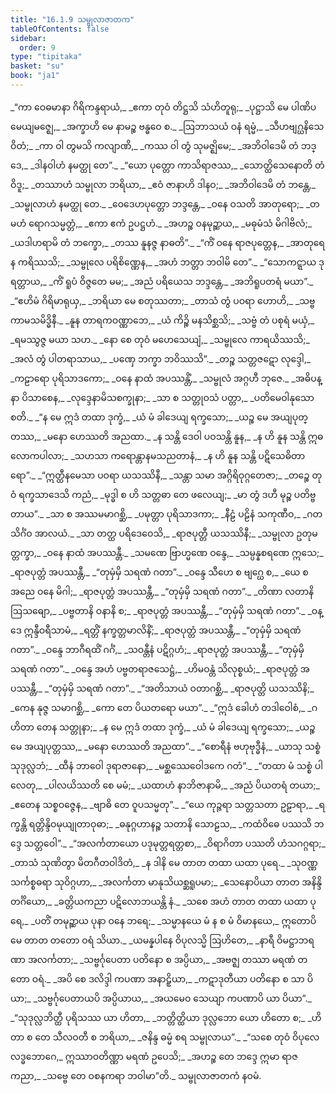 ```yaml
---
title: "16.1.9 သမ္ဗုလာဇာတက"
tableOfContents: false
sidebar:
  order: 9
type: "tipitaka"
basket: "su"
book: "ja1"
---
```



<DynamicBreadcrumb />

<Division number="297" book="ja1" e="ch" v="22" p="393">

<Paragraph number="3560" type="verses" book="ja1">
_“ကာ ဝေဓမာနာ ဂိရိကန္ဒရာယံ,_  
_ဧကာ တုဝံ တိဋ္ဌသိ သံဟိတူရု;_  
_ပုဋ္ဌာသိ မေ ပါဏိပမေယျမဇ္ဈေ,_  
_အက္ခာဟိ မေ နာမဉ္စ ဗန္ဓဝေ စ._  

</Paragraph>

</Division>
<Division number="298" book="ja1" e="ch" v="22" p="393">

<Paragraph number="3561" type="verses" book="ja1">
_ဩဘာသယံ ဝနံ ရမ္မံ,_  
_သီဟဗျဂ္ဃနိသေဝိတံ;_  
_ကာ ဝါ တွမသိ ကလျာဏိ,_  
_ကဿ ဝါ တွံ သုမဇ္ဈိမေ;_  
_အဘိဝါဒေမိ တံ ဘဒ္ဒေ,_  
_ဒါနဝါဟံ နမတ္ထု တေ”._  

</Paragraph>

</Division>
<Division number="299" book="ja1" e="ch" v="22" p="393">

<Paragraph number="3562" type="verses" book="ja1">
_“ယော ပုတ္တော ကာသိရာဇဿ,_  
_သောတ္ထိသေနောတိ တံ ဝိဒူ;_  
_တဿာဟံ သမ္ဗုလာ ဘရိယာ,_  
_ဧဝံ ဇာနာဟိ ဒါနဝ;_  
_အဘိဝါဒေမိ တံ ဘန္တေ,_  
_သမ္ဗုလာဟံ နမတ္ထု တေ._  

</Paragraph>

</Division>
<Division number="300" book="ja1" e="ch" v="22" p="393">

<Paragraph number="3563" type="verses" book="ja1">
_ဝေဒေဟပုတ္တော ဘဒ္ဒန္တေ,_  
_ဝနေ ဝသတိ အာတုရော;_  
_တမဟံ ရောဂသမ္မတ္တံ,_  
_ဧကာ ဧကံ ဥပဋ္ဌဟံ._  

</Paragraph>

</Division>
<Division number="301" book="ja1" e="ch" v="22" p="393">

<Paragraph number="3564" type="verses" book="ja1">
_အဟဉ္စ ဝနမုဉ္ဆာယ,_  
_မဓုမံသံ မိဂါဗိလံ;_  
_ယဒါဟရာမိ တံ ဘက္ခော,_  
_တဿ နူနဇ္ဇ နာဓတိ”._  

</Paragraph>

</Division>
<Division number="302" book="ja1" e="ch" v="22" p="393">

<Paragraph number="3565" type="verses" book="ja1">
_“ကိံ ဝနေ ရာဇပုတ္တေန,_  
_အာတုရေန ကရိဿသိ;_  
_သမ္ဗုလေ ပရိစိဏ္ဏေန,_  
_အဟံ ဘတ္တာ ဘဝါမိ တေ”._  

</Paragraph>

</Division>
<Division number="303" book="ja1" e="ch" v="22" p="393">

<Paragraph number="3566" type="verses" book="ja1">
_“သောကဋ္ဋာယ ဒုရတ္တာယ,_  
_ကိံ ရူပံ ဝိဇ္ဇတေ မမ;_  
_အညံ ပရိယေသ ဘဒ္ဒန္တေ,_  
_အဘိရူပတရံ မယာ”._  

</Paragraph>

</Division>
<Division number="304" book="ja1" e="ch" v="22" p="393">

<Paragraph number="3567" type="verses" book="ja1">
_“ဧဟိမံ ဂိရိမာရုယှ,_  
_ဘရိယာ မေ စတုဿတာ;_  
_တာသံ တွံ ပဝရာ ဟောဟိ,_  
_သဗ္ဗကာမသမိဒ္ဓိနီ._  

</Paragraph>

</Division>
<Division number="305" book="ja1" e="ch" v="22" p="393">

<Paragraph number="3568" type="verses" book="ja1">
_နူန တာရကဝဏ္ဏာဘေ,_  
_ယံ ကိဉ္စိ မနသိစ္ဆသိ;_  
_သဗ္ဗံ တံ ပစုရံ မယှံ,_  
_ရမဿွဇ္ဇ မယာ သဟ._  

</Paragraph>

</Division>
<Division number="306" book="ja1" e="ch" v="22" p="393">

<Paragraph number="3569" type="verses" book="ja1">
_နော စေ တုဝံ မဟေသေယျံ,_  
_သမ္ဗုလေ ကာရယိဿသိ;_  
_အလံ တွံ ပါတရာသာယ,_  
_ပဏှေ ဘက္ခာ ဘဝိဿသိ”._  

</Paragraph>

</Division>
<Division number="307" book="ja1" e="ch" v="22" p="394">

<Paragraph number="3570" type="verses" book="ja1">
_တဉ္စ သတ္တဇဋော လုဒ္ဒေါ,_  
_ကဠာရော ပုရိသာဒကော;_  
_ဝနေ နာထံ အပဿန္တိံ,_  
_သမ္ဗုလံ အဂ္ဂဟီ ဘုဇေ._  

</Paragraph>

</Division>
<Division number="308" book="ja1" e="ch" v="22" p="394">

<Paragraph number="3571" type="verses" book="ja1">
_အဓိပန္နာ ပိသာစေန,_  
_လုဒ္ဒေနာမိသစက္ခုနာ;_  
_သာ စ သတ္တုဝသံ ပတ္တာ,_  
_ပတိမေဝါနုသောစတိ._  

</Paragraph>

</Division>
<Division number="309" book="ja1" e="ch" v="22" p="394">

<Paragraph number="3572" type="verses" book="ja1">
_“န မေ ဣဒံ တထာ ဒုက္ခံ,_  
_ယံ မံ ခါဒေယျ ရက္ခသော;_  
_ယဉ္စ မေ အယျပုတ္တဿ,_  
_မနော ဟေဿတိ အညထာ._  

</Paragraph>

</Division>
<Division number="310" book="ja1" e="ch" v="22" p="394">

<Paragraph number="3573" type="verses" book="ja1">
_န သန္တိ ဒေဝါ ပဝသန္တိ နူန,_  
_န ဟိ နူန သန္တိ ဣဓ လောကပါလာ;_  
_သဟသာ ကရောန္တာနမသညတာနံ,_  
_န ဟိ နူန သန္တိ ပဋိသေဓိတာရော”._  

</Paragraph>

</Division>
<Division number="311" book="ja1" e="ch" v="22" p="394">

<Paragraph number="3574" type="verses" book="ja1">
_“ဣတ္ထီနမေသာ ပဝရာ ယသဿိနီ,_  
_သန္တာ သမာ အဂ္ဂိရိဝုဂ္ဂတေဇာ;_  
_တဉ္စေ တုဝံ ရက္ခသာဒေသိ ကညံ,_  
_မုဒ္ဓါ စ ဟိ သတ္တဓာ တေ ဖလေယျ;_  
_မာ တွံ ဒဟီ မုဉ္စ ပတိဗ္ဗတာယ”._  

</Paragraph>

</Division>
<Division number="312" book="ja1" e="ch" v="22" p="394">

<Paragraph number="3575" type="verses" book="ja1">
_သာ စ အဿမမာဂစ္ဆိ,_  
_ပမုတ္တာ ပုရိသာဒကာ;_  
_နီဠံ ပဠိနံ သကုဏီဝ,_  
_ဂတသိင်္ဂံဝ အာလယံ._  

</Paragraph>

</Division>
<Division number="313" book="ja1" e="ch" v="22" p="394">

<Paragraph number="3576" type="verses" book="ja1">
_သာ တတ္ထ ပရိဒေဝေသိ,_  
_ရာဇပုတ္တီ ယသဿိနီ;_  
_သမ္ဗုလာ ဥတုမတ္တက္ခာ,_  
_ဝနေ နာထံ အပဿန္တီ._  

</Paragraph>

</Division>
<Division number="314" book="ja1" e="ch" v="22" p="394">

<Paragraph number="3577" type="verses" book="ja1">
_သမဏေ ဗြာဟ္မဏေ ဝန္ဒေ,_  
_သမ္ပန္နစရဏေ ဣသေ;_  
_ရာဇပုတ္တံ အပဿန္တီ,_  
_“တုမှံမှိ သရဏံ ဂတာ”._  

</Paragraph>

</Division>
<Division number="315" book="ja1" e="ch" v="22" p="394">

<Paragraph number="3578" type="verses" book="ja1">
_ဝန္ဒေ သီဟေ စ ဗျဂ္ဃေ စ,_  
_ယေ စ အညေ ဝနေ မိဂါ;_  
_ရာဇပုတ္တံ အပဿန္တီ,_  
_“တုမှံမှိ သရဏံ ဂတာ”._  

</Paragraph>

</Division>
<Division number="316" book="ja1" e="ch" v="22" p="394">

<Paragraph number="3579" type="verses" book="ja1">
_တိဏာ လတာနိ ဩသဓျော,_  
_ပဗ္ဗတာနိ ဝနာနိ စ;_  
_ရာဇပုတ္တံ အပဿန္တီ,_  
_“တုမှံမှိ သရဏံ ဂတာ”._  

</Paragraph>

</Division>
<Division number="317" book="ja1" e="ch" v="22" p="395">

<Paragraph number="3580" type="verses" book="ja1">
_ဝန္ဒေ ဣန္ဒီဝရီသာမံ,_  
_ရတ္တိံ နက္ခတ္တမာလိနိံ;_  
_ရာဇပုတ္တံ အပဿန္တီ,_  
_“တုမှံမှိ သရဏံ ဂတာ”._  

</Paragraph>

</Division>
<Division number="318" book="ja1" e="ch" v="22" p="395">

<Paragraph number="3581" type="verses" book="ja1">
_ဝန္ဒေ ဘာဂီရထိံ ဂင်္ဂံ,_  
_သဝန္တီနံ ပဋိဂ္ဂဟံ;_  
_ရာဇပုတ္တံ အပဿန္တီ,_  
_“တုမှံမှိ သရဏံ ဂတာ”._  

</Paragraph>

</Division>
<Division number="319" book="ja1" e="ch" v="22" p="395">

<Paragraph number="3582" type="verses" book="ja1">
_ဝန္ဒေ အဟံ ပဗ္ဗတရာဇသေဋ္ဌံ,_  
_ဟိမဝန္တံ သိလုစ္စယံ;_  
_ရာဇပုတ္တံ အပဿန္တီ,_  
_“တုမှံမှိ သရဏံ ဂတာ”._  

</Paragraph>

</Division>
<Division number="320" book="ja1" e="ch" v="22" p="395">

<Paragraph number="3583" type="verses" book="ja1">
_“အတိသာယံ ဝတာဂစ္ဆိ,_  
_ရာဇပုတ္တိ ယသဿိနိ;_  
_ကေန နုဇ္ဇ သမာဂစ္ဆိ,_  
_ကော တေ ပိယတရော မယာ”._  

</Paragraph>

</Division>
<Division number="321" book="ja1" e="ch" v="22" p="395">

<Paragraph number="3584" type="verses" book="ja1">
_“ဣဒံ ခေါဟံ တဒါဝေါစံ,_  
_ဂဟိတာ တေန သတ္တုနာ;_  
_န မေ ဣဒံ တထာ ဒုက္ခံ,_  
_ယံ မံ ခါဒေယျ ရက္ခသော;_  
_ယဉ္စ မေ အယျပုတ္တဿ,_  
_မနော ဟေဿတိ အညထာ”._  

</Paragraph>

</Division>
<Division number="322" book="ja1" e="ch" v="22" p="395">

<Paragraph number="3585" type="verses" book="ja1">
_“စောရီနံ ဗဟုဗုဒ္ဓီနံ,_  
_ယာသု သစ္စံ သုဒုလ္လဘံ;_  
_ထီနံ ဘာဝေါ ဒုရာဇာနော,_  
_မစ္ဆဿေဝေါဒကေ ဂတံ”._  

</Paragraph>

</Division>
<Division number="323" book="ja1" e="ch" v="22" p="395">

<Paragraph number="3586" type="verses" book="ja1">
_“တထာ မံ သစ္စံ ပါလေတု,_  
_ပါလယိဿတိ စေ မမံ;_  
_ယထာဟံ နာဘိဇာနာမိ,_  
_အညံ ပိယတရံ တယာ;_  
_ဧတေန သစ္စဝဇ္ဇေန,_  
_ဗျာဓိ တေ ဝူပသမ္မတု”._  

</Paragraph>

</Division>
<Division number="324" book="ja1" e="ch" v="22" p="395">

<Paragraph number="3587" type="verses" book="ja1">
_“ယေ ကုဉ္ဇရာ သတ္တသတာ ဥဠာရာ,_  
_ရက္ခန္တိ ရတ္တိန္ဒိဝမုယျုတာဝုဓာ;_  
_ဓနုဂ္ဂဟာနဉ္စ သတာနိ သောဠသ,_  
_ကထံဝိဓေ ပဿသိ ဘဒ္ဒေ သတ္တဝေါ”._  

</Paragraph>

</Division>
<Division number="325" book="ja1" e="ch" v="22" p="395">

<Paragraph number="3588" type="verses" book="ja1">
_“အလင်္ကတာယော ပဒုမုတ္တရတ္တစာ,_  
_ဝိရာဂိတာ ပဿတိ ဟံသဂဂ္ဂရာ;_  
_တာသံ သုဏိတွာ မိတဂီတဝါဒိတံ,_  
_န ဒါနိ မေ တာတ တထာ ယထာ ပုရေ._  

</Paragraph>

</Division>
<Division number="326" book="ja1" e="ch" v="22" p="396">

<Paragraph number="3589" type="verses" book="ja1">
_သုဝဏ္ဏသင်္ကစ္စဓရာ သုဝိဂ္ဂဟာ,_  
_အလင်္ကတာ မာနုသိယစ္ဆရူပမာ;_  
_သေနောပိယာ တာတ အနိန္ဒိတင်္ဂိယော,_  
_ခတ္တိယကညာ ပဋိလောဘယန္တိ နံ._  

</Paragraph>

</Division>
<Division number="327" book="ja1" e="ch" v="22" p="396">

<Paragraph number="3590" type="verses" book="ja1">
_သစေ အဟံ တာတ တထာ ယထာ ပုရေ,_  
_ပတိံ တမုဉ္ဆာယ ပုနာ ဝနေ ဘရေ;_  
_သမ္မာနယေ မံ န စ မံ ဝိမာနယေ,_  
ဣတောပိ မေ တာတ တတော ဝရံ သိယာ._  

</Paragraph>

</Division>
<Division number="328" book="ja1" e="ch" v="22" p="396">

<Paragraph number="3591" type="verses" book="ja1">
_ယမန္နပါနေ ဝိပုလသ္မိ ဩဟိတေ,_  
_နာရီ ဝိမဋ္ဌာဘရဏာ အလင်္ကတာ;_  
_သဗ္ဗင်္ဂုပေတာ ပတိနော စ အပ္ပိယာ,_  
_အဗဇ္ဈ တဿာ မရဏံ တတော ဝရံ._  

</Paragraph>

</Division>
<Division number="329" book="ja1" e="ch" v="22" p="396">

<Paragraph number="3592" type="verses" book="ja1">
_အပိ စေ ဒလိဒ္ဒါ ကပဏာ အနာဠှိယာ,_  
_ကဋာဒုတီယာ ပတိနော စ သာ ပိယာ;_  
_သဗ္ဗင်္ဂုပေတာယပိ အပ္ပိယာယ,_  
_အယမေဝ သေယျာ ကပဏာပိ ယာ ပိယာ”._  

</Paragraph>

</Division>
<Division number="330" book="ja1" e="ch" v="22" p="396">

<Paragraph number="3593" type="verses" book="ja1">
_“သုဒုလ္လဘိတ္ထီ ပုရိသဿ ယာ ဟိတာ,_  
_ဘတ္တိတ္ထိယာ ဒုလ္လဘော ယော ဟိတော စ;_  
_ဟိတာ စ တေ သီလဝတီ စ ဘရိယာ,_  
_ဇနိန္ဒ ဓမ္မံ စရ သမ္ဗုလာယ”._  

</Paragraph>

</Division>
<Division number="331" book="ja1" e="ch" v="22" p="396">

<Paragraph number="3594" type="verses" book="ja1">
_“သစေ တုဝံ ဝိပုလေ လဒ္ဓဘောဂေ,_  
ဣဿာဝတိဏ္ဏာ မရဏံ ဥပေသိ;_  
_အဟဉ္စ တေ ဘဒ္ဒေ ဣမာ ရာဇကညာ,_  
_သဗ္ဗေ တေ ဝစနကရာ ဘဝါမာ”တိ._  


</Paragraph>
</Division>

<Paragraph number="3595" type="center" book="ja1">
သမ္ဗုလာဇာတကံ နဝမံ.
</Paragraph>